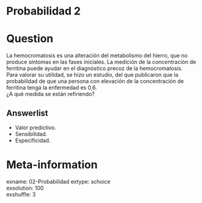 # Probabilidad 2

Question
========

La hemocromatosis es una alteración del metabolismo del hierro, que no produce síntomas en las fases iniciales. La medición de la concentración de ferritina puede ayudar en el diagnóstico precoz de la hemocromatosis.  
Para valorar su utilidad, se hizo un estudio, del que publicaron que la probabilidad de que una persona con elevación de la concentración de ferritina tenga la enfermedad es 0,6.  
¿A qué medida se están refiriendo?

Answerlist
----------
* Valor predictivo.  
* Sensibilidad.  
* Especificidad.  


Meta-information
================
exname: 02-Probabilidad
extype: schoice  
exsolution: 100  
exshuffle: 3  

